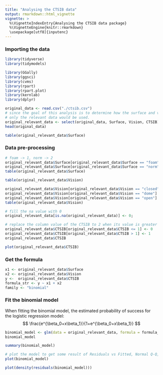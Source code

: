 ```yaml
---
title: "Analysing the CTSIB data"
output: rmarkdown::html_vignette
vignette: >
  %\VignetteIndexEntry{Analysing the CTSIB data package}
  %\VignetteEngine{knitr::rmarkdown}
  \usepackage[utf8]{inputenc}
---
```


### Importing the data


```r
library(tidyverse)
library(tidymodels)

library(GGally)
library(ggsci)
library(cvms)
library(rpart)
library(rpart.plot)
library(kernlab)
library(dplyr)

```

```r
original_data <- read.csv("./ctsib.csv")
# since the goal of this analysis is to determine how the surface and vision treatments affect a person’s stability,
# only the relevant data would be used.
original_relevant_data <- select(original_data, Surface, Vision, CTSIB)
head(original_data)
```

```r
table(original_relevant_data$Surface)
```

### Data pre-processing

```r
# foam -> 1, norm -> 2
original_relevant_data$Surface[original_relevant_data$Surface == "foam"] <- 1
original_relevant_data$Surface[original_relevant_data$Surface == "norm"] <- 2
table(original_relevant_data$Surface)
```

```r
table(original_relevant_data$Vision)
```

```r
original_relevant_data$Vision[original_relevant_data$Vision == "closed"] = 1
original_relevant_data$Vision[original_relevant_data$Vision == "dome"] = 2
original_relevant_data$Vision[original_relevant_data$Vision == "open"] = 3
table(original_relevant_data$Vision)
```

```r

# fill the na value with 0
original_relevant_data[is.na(original_relevant_data)] <- 0;

# replace the column value of the CTSIB to 2 when its value is greater than 1
original_relevant_data$CTSIB[original_relevant_data$CTSIB <= 1] <- 0
original_relevant_data$CTSIB[original_relevant_data$CTSIB > 1] <- 1
original_relevant_data$CTSIB
```


```r
plot(original_relevant_data$CTSIB)
```

### Get the formula

```r
x1 <- original_relevant_data$Surface
x2 <- original_relevant_data$Vision
y <-  original_relevant_data$CTSIB
formula_str <- y ~ x1 + x2
family <- "binomial"

```


### Fit the binomial model

When fitting the binomial model, the estimated probability of success for the logistic regression model:
$$
\frac{e^{\beta_0+x\beta_1}}{1+e^{\beta_0+x\beta_1}}
$$

```r
binomial_model <- glm(data = original_relevant_data, formula = formula_str, family = family)
binomial_model 
```


```r
summary(binomial_model)
```


```r
# plot the model to get some result of Residuals vs Fitted, Normal Q-Q, Scale-Location, and Residuals vs Leverage.
plot(binomial_model)
```

```r
plot(density(residuals(binomial_model)))
```
